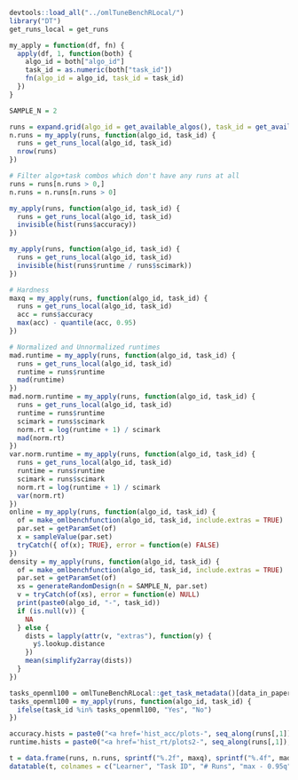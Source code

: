 ```r
devtools::load_all("../omlTuneBenchRLocal/")
library("DT")
get_runs_local = get_runs

my_apply = function(df, fn) {
  apply(df, 1, function(both) {
    algo_id = both["algo_id"]
    task_id = as.numeric(both["task_id"])
    fn(algo_id = algo_id, task_id = task_id)
  })
}

SAMPLE_N = 2
```
```r
runs = expand.grid(algo_id = get_available_algos(), task_id = get_available_tasks())
n.runs = my_apply(runs, function(algo_id, task_id) {
  runs = get_runs_local(algo_id, task_id)
  nrow(runs)
})

# Filter algo+task combos which don't have any runs at all
runs = runs[n.runs > 0,]
n.runs = n.runs[n.runs > 0]
```
```r
my_apply(runs, function(algo_id, task_id) {
  runs = get_runs_local(algo_id, task_id)
  invisible(hist(runs$accuracy))
})
```
```r
my_apply(runs, function(algo_id, task_id) {
  runs = get_runs_local(algo_id, task_id)
  invisible(hist(runs$runtime / runs$scimark))
})
```
```r

# Hardness
maxq = my_apply(runs, function(algo_id, task_id) {
  runs = get_runs_local(algo_id, task_id)
  acc = runs$accuracy
  max(acc) - quantile(acc, 0.95)
})

# Normalized and Unnormalized runtimes
mad.runtime = my_apply(runs, function(algo_id, task_id) {
  runs = get_runs_local(algo_id, task_id)
  runtime = runs$runtime
  mad(runtime)
})
mad.norm.runtime = my_apply(runs, function(algo_id, task_id) {
  runs = get_runs_local(algo_id, task_id)
  runtime = runs$runtime
  scimark = runs$scimark
  norm.rt = log(runtime + 1) / scimark
  mad(norm.rt)
})
var.norm.runtime = my_apply(runs, function(algo_id, task_id) {
  runs = get_runs_local(algo_id, task_id)
  runtime = runs$runtime
  scimark = runs$scimark
  norm.rt = log(runtime + 1) / scimark
  var(norm.rt)
})
online = my_apply(runs, function(algo_id, task_id) {
  of = make_omlbenchfunction(algo_id, task_id, include.extras = TRUE)
  par.set = getParamSet(of)
  x = sampleValue(par.set)
  tryCatch({ of(x); TRUE}, error = function(e) FALSE)
})
density = my_apply(runs, function(algo_id, task_id) {
  of = make_omlbenchfunction(algo_id, task_id, include.extras = TRUE)
  par.set = getParamSet(of)
  xs = generateRandomDesign(n = SAMPLE_N, par.set)
  v = tryCatch(of(xs), error = function(e) NULL)
  print(paste0(algo_id, "-", task_id))
  if (is.null(v)) {
    NA
  } else {
    dists = lapply(attr(v, "extras"), function(y) {
      y$.lookup.distance
    })
    mean(simplify2array(dists))
  }
})

tasks_openml100 = omlTuneBenchRLocal::get_task_metadata()[data_in_paper == TRUE][,task_id]
tasks_openml100 = my_apply(runs, function(algo_id, task_id) {
  ifelse(task_id %in% tasks_openml100, "Yes", "No")
})

accuracy.hists = paste0("<a href='hist_acc/plots-", seq_along(runs[,1]),".png' target='_blank'><img src='hist_acc/plots-", seq_along(runs[,1]),".png' /></a>")
runtime.hists = paste0("<a href='hist_rt/plots2-", seq_along(runs[,1]),".png' target='_blank'><img src='hist_rt/plots2-", seq_along(runs[,1]),".png' /></a>")
```
```r
t = data.frame(runs, n.runs, sprintf("%.2f", maxq), sprintf("%.4f", mad.runtime), sprintf("%e", mad.norm.runtime), sprintf("%e", density), accuracy.hists, runtime.hists, tasks_openml100)
datatable(t, colnames = c("Learner", "Task ID", "# Runs", "max - 0.95q", "log. Runtime (MAD)", "log. Runtime / Scimark (MAD)", "Density", "Accuracy", "Runtime / Scimark", "OpenML100"), escape = FALSE, filter = "top")
```
